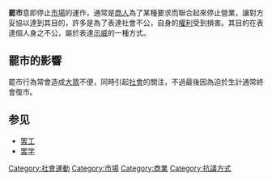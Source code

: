 {{unreferenced|time=2010-10-18T10:21:19+00:00}}
'''罷市'''意即停止[[市場|市場]]的運作，通常是[[商人|商人]]為了某種要求而聯合起來停止營業，讓對方妥協以達到其目的，許多是為了表達社會不公，自身的[[權利|權利]]受到損害。其目的在表達個人身之不公，屬於表達[[示威|示威]]的一種方式。

== 罷市的影響 ==
罷市行為常會造成[[大眾|大眾]]不便，同時引起[[社會|社會]]的關注，不過最後因為迫於生計通常終會復市。

==参见==
*[[罢工|罢工]]
*[[罢学|罢学]]
[[Category:社會運動|Category:社會運動]]
[[Category:市場|Category:市場]]
[[Category:商業|Category:商業]]
[[Category:抗議方式|Category:抗議方式]]
